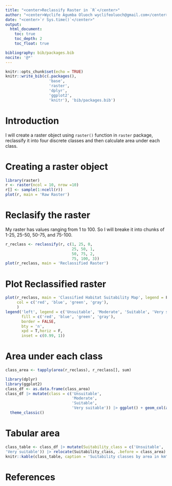 ```yaml
---
title: "<center>Reclassify Raster in `R`</center>"
author: "<center>Wyclife Agumba Oluoch wyclifeoluoch@gmail.com</center>"
date: "<center>`r Sys.time()`</center>"
output: 
  html_document:
    toc: true
    toc_depth: 2
    toc_float: true

bibliography: bib/packages.bib
nocite: '@*'
---
```


```r
knitr::opts_chunk$set(echo = TRUE)
knitr::write_bib(c(.packages(),
                   'base',
                   'raster',
                   'dplyr',
                   'ggplot2',
                   'knitr'), 'bib/packages.bib')
```

# Introduction

I will create a raster object using `raster()` function in `raster` package, reclassify it into four discrete classes and then calculate area under each class.

# Creating a raster object

```r
library(raster)
r <- raster(ncol = 10, nrow =10)
r[] <- sample(1:ncell(r))
plot(r, main = 'Raw Raster')
```

# Reclasify the raster

My raster has values ranging from 1 to 100. So I will breake it into chunks of 1-25, 25-50, 50-75, and 75-100.

```r
r_reclass <- reclassify(r, c(1, 25, 0,
                             25, 50, 1,
                             50, 75, 2,
                             75, 100, 3))
plot(r_reclass, main = 'Reclassified Raster')
```

# Plot Reclassified raster

```r
plot(r_reclass, main = 'Classified Habitat Suitability Map', legend = F,
     col = c('red', 'blue', 'green', 'gray'),
     )
legend('left', legend = c('Unsuitable', 'Moderate', 'Suitable', 'Very suitable'),
       fill = c('red', 'blue', 'green', 'gray'),
       border = FALSE,
       bty = 'n',
       xpd = T,horiz = F,
       inset = c(0.99, 1))
```

# Area under each class

```r
class_area <- tapply(area(r_reclass), r_reclass[], sum)
```

```r
library(dplyr)
library(ggplot2)
class_df <- as.data.frame(class_area)
class_df |> mutate(class = c('Unsuitable',
                             'Moderate',
                             'Suitable',
                             'Very suitable')) |> ggplot() + geom_col(aes(x = class, y = class_area), fill = c('red', 'blue', 'green', 'gray')) + labs(x = 'Suitability Class', y = 'Class area in km^2') +
  theme_classic()
```

# Tabular area

```r
class_table <- class_df |> mutate(Suitability_class = c('Unsuitable', 'Moderate','Suitable',
'Very suitable')) |> relocate(Suitability_class, .before = class_area)
knitr::kable(class_table, caption = 'Suitability classes by area in km^2')
```

# References
